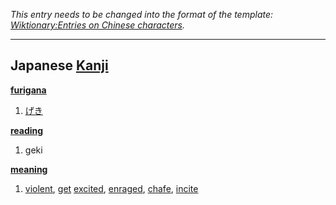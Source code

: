 ''This entry needs to be changed into the format of the template: [[Wiktionary:Entries on Chinese characters]].''
----

== Japanese [[Kanji]] ==                                          

'''[[furigana]]'''
# [[げき]]

'''[[reading]]'''
# geki

'''[[meaning]]'''
# [[violent]], [[get]] [[excited]], [[enraged]], [[chafe]], [[incite]]